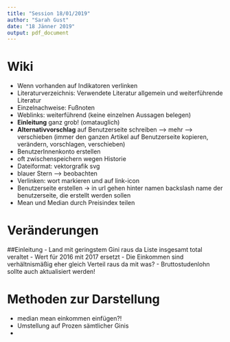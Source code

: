```yaml
---
title: "Session 18/01/2019"
author: "Sarah Gust"
date: "18 Jänner 2019"
output: pdf_document
---
```


# Wiki
- Wenn vorhanden auf Indikatoren verlinken 
- Literaturverzeichnis: Verwendete Literatur allgemein und weiterführende Literatur
- Einzelnachweise: Fußnoten
- Weblinks: weiterführend (keine einzelnen Aussagen belegen)
- **Einleitung** ganz grob! (omatauglich)
- **Alternativvorschlag** auf Benutzerseite schreiben --> mehr --> verschieben (immer den ganzen Artikel auf Benutzerseite kopieren, verändern, vorschlagen, verschieben) 
- BenutzerInnenkonto erstellen 
- oft zwischenspeichern wegen Historie
- Dateiformat: vektorgrafik svg
- blauer Stern --> beobachten
- Verlinken: wort markieren und auf link-icon
- Benutzerseite erstellen -> in url gehen hinter namen backslash name der benutzerseite, die erstellt werden sollen 
- Mean und Median durch Preisindex teilen 

# Veränderungen

##Einleitung 
- Land mit geringstem Gini raus da Liste insgesamt total veraltet
- Wert für 2016 mit 2017 ersetzt
- Die Einkommen sind verhältnismäßig eher gleich Verteil raus da mit was?
- Bruttostudenlohn sollte auch aktualisiert werden! 

# Methoden zur Darstellung

+ median mean einkommen einfügen?! 
+ Umstellung auf Prozen sämtlicher Ginis 
+ 

